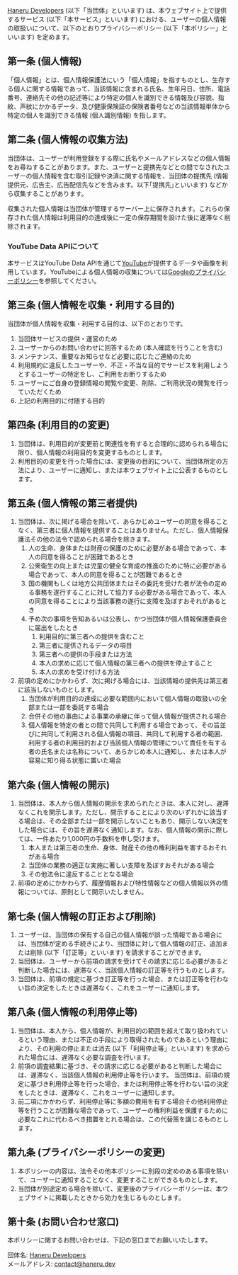 [Haneru Developers] (以下「当団体」といいます) は、本ウェブサイト上で提供するサービス (以下「本サービス」といいます) における、ユーザーの個人情報の取扱いについて、以下のとおりプライバシーポリシー (以下「本ポリシー」といいます) を定めます。

## 第一条 (個人情報)

「個人情報」とは、個人情報保護法にいう「個人情報」を指すものとし、生存する個人に関する情報であって、当該情報に含まれる氏名、生年月日、住所、電話番号、連絡先その他の記述等により特定の個人を識別できる情報及び容貌、指紋、声紋にかかるデータ、及び健康保険証の保険者番号などの当該情報単体から特定の個人を識別できる情報 (個人識別情報) を指します。

## 第二条 (個人情報の収集方法)

当団体は、ユーザーが利用登録をする際に氏名やメールアドレスなどの個人情報をお尋ねすることがあります。また、ユーザーと提携先などとの間でなされたユーザーの個人情報を含む取引記録や決済に関する情報を、当団体の提携先 (情報提供元、広告主、広告配信先などを含みます。以下｢提携先｣といいます) などから収集することがあります。

収集された個人情報は当団体が管理するサーバー上に保存されます。これらの保存された個人情報は利用目的の達成後に一定の保存期間を設けた後に遅滞なく削除されます。

### YouTube Data APIについて

本サービスはYouTube Data APIを通じて[YouTube]が提供するデータや画像を利用しています。YouTubeによる個人情報の収集については[Googleのプライバシーポリシー][google privacy policy]を参照してください。

## 第三条 (個人情報を収集・利用する目的)

当団体が個人情報を収集・利用する目的は、以下のとおりです。

1. 当団体サービスの提供・運営のため
2. ユーザーからのお問い合わせに回答するため (本人確認を行うことを含む)
3. メンテナンス、重要なお知らせなど必要に応じたご連絡のため
4. 利用規約に違反したユーザーや、不正・不当な目的でサービスを利用しようとするユーザーの特定をし、ご利用をお断りするため
5. ユーザーにご自身の登録情報の閲覧や変更、削除、ご利用状況の閲覧を行っていただくため
6. 上記の利用目的に付随する目的

## 第四条 (利用目的の変更)

1. 当団体は、利用目的が変更前と関連性を有すると合理的に認められる場合に限り、個人情報の利用目的を変更するものとします。
2. 利用目的の変更を行った場合には、変更後の目的について、当団体所定の方法により、ユーザーに通知し、または本ウェブサイト上に公表するものとします。

## 第五条 (個人情報の第三者提供)

1. 当団体は、次に掲げる場合を除いて、あらかじめユーザーの同意を得ることなく、第三者に個人情報を提供することはありません。ただし、個人情報保護法その他の法令で認められる場合を除きます。
   1. 人の生命、身体または財産の保護のために必要がある場合であって、本人の同意を得ることが困難であるとき
   2. 公衆衛生の向上または児童の健全な育成の推進のために特に必要がある場合であって、本人の同意を得ることが困難であるとき
   3. 国の機関もしくは地方公共団体またはその委託を受けた者が法令の定める事務を遂行することに対して協力する必要がある場合であって、本人の同意を得ることにより当該事務の遂行に支障を及ぼすおそれがあるとき
   4. 予め次の事項を告知あるいは公表し、かつ当団体が個人情報保護委員会に届出をしたとき
      1. 利用目的に第三者への提供を含むこと
      2. 第三者に提供されるデータの項目
      3. 第三者への提供の手段または方法
      4. 本人の求めに応じて個人情報の第三者への提供を停止すること
      5. 本人の求めを受け付ける方法
2. 前項の定めにかかわらず、次に掲げる場合には、当該情報の提供先は第三者に該当しないものとします。
   1. 当団体が利用目的の達成に必要な範囲内において個人情報の取扱いの全部または一部を委託する場合
   2. 合併その他の事由による事業の承継に伴って個人情報が提供される場合
   3. 個人情報を特定の者との間で共同して利用する場合であって、その旨並びに共同して利用される個人情報の項目、共同して利用する者の範囲、利用する者の利用目的および当該個人情報の管理について責任を有する者の氏名または名称について、あらかじめ本人に通知し、または本人が容易に知り得る状態に置いた場合

## 第六条 (個人情報の開示)

1. 当団体は、本人から個人情報の開示を求められたときは、本人に対し、遅滞なくこれを開示します。ただし、開示することにより次のいずれかに該当する場合は、その全部または一部を開示しないこともあり、開示しない決定をした場合には、その旨を遅滞なく通知します。なお、個人情報の開示に際しては、一件あたり1,000円の手数料を申し受けます。
   1. 本人または第三者の生命、身体、財産その他の権利利益を害するおそれがある場合
   2. 当団体の業務の適正な実施に著しい支障を及ぼすおそれがある場合
   3. その他法令に違反することとなる場合
2. 前項の定めにかかわらず、履歴情報および特性情報などの個人情報以外の情報については、原則として開示いたしません。

## 第七条 (個人情報の訂正および削除)

1. ユーザーは、当団体の保有する自己の個人情報が誤った情報である場合には、当団体が定める手続きにより、当団体に対して個人情報の訂正、追加または削除 (以下「訂正等」といいます) を請求することができます。
2. 当団体は、ユーザーから前項の請求を受けてその請求に応じる必要があると判断した場合には、遅滞なく、当該個人情報の訂正等を行うものとします。
3. 当団体は、前項の規定に基づき訂正等を行った場合、または訂正等を行わない旨の決定をしたときは遅滞なく、これをユーザーに通知します。

## 第八条 (個人情報の利用停止等)

1. 当団体は、本人から、個人情報が、利用目的の範囲を超えて取り扱われているという理由、または不正の手段により取得されたものであるという理由により、その利用の停止または消去 (以下「利用停止等」といいます) を求められた場合には、遅滞なく必要な調査を行います。
2. 前項の調査結果に基づき、その請求に応じる必要があると判断した場合には、遅滞なく、当該個人情報の利用停止等を行います。
   当団体は、前項の規定に基づき利用停止等を行った場合、または利用停止等を行わない旨の決定をしたときは、遅滞なく、これをユーザーに通知します。
3. 前二項にかかわらず、利用停止等に多額の費用を有する場合その他利用停止等を行うことが困難な場合であって、ユーザーの権利利益を保護するために必要なこれに代わるべき措置をとれる場合は、この代替策を講じるものとします。

## 第九条 (プライバシーポリシーの変更)

1. 本ポリシーの内容は、法令その他本ポリシーに別段の定めのある事項を除いて、ユーザーに通知することなく、変更することができるものとします。
2. 当団体が別途定める場合を除いて、変更後のプライバシーポリシーは、本ウェブサイトに掲載したときから効力を生じるものとします。

## 第十条 (お問い合わせ窓口)

本ポリシーに関するお問い合わせは、下記の窓口までお願いいたします。

団体名: [Haneru Developers]\
メールアドレス: [contact@haneru.dev](mailto:contact@haneru.dev)

[haneru developers]: https://haneru.dev/ 'ねるねるアプリの世界へようこそ | Haneru Developers'
[youtube]: https://www.youtube.com/
[google privacy policy]: https://policies.google.com/privacy 'プライバシー ポリシー – ポリシーと規約 – Google'
